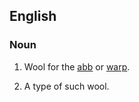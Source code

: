 {{also|abb-wool}}
==English==

===Noun===
{{en-noun|sg=[[abb]] [[wool]]|abb wools|-}}

# {{uncountable}} Wool for the [[abb]] or [[warp]].
# {{countable}} A type of such wool.
